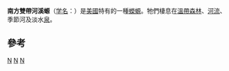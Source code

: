 {{Speciesbox
| genus = Eurycea
| species = cirrigera
| image = Eurycea cirrigera USGS.jpg
| status = LC
| status_system = IUCN3.1
| status_ref = <ref name=iucn>{{IUCN2009|assessors=Hammerson, G.|year=2004|title=Eurycea cirrigera|id=59264|downloaded=2009-09-11}}</ref>
| authority = (Green, 1818)
}}
'''南方雙帶河溪螈'''（[[学名|学名]]：''{{lang|la|Eurycea cirrigera}}''）是[[美國|美國]]特有的一種[[蠑螈|蠑螈]]。牠們棲息在[[溫帶|溫帶]][[森林|森林]]、[[河流|河流]]、季節河及淡水[[泉|泉]]。

==參考==
{{reflist}}

{{Taxonbar}}

[[Category:1818年描述的动物|N]]
[[Category:河溪螈屬|N]]
[[Category:美國爬行動物|N]]


{{Amphibian-stub}}